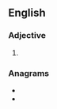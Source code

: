 ==English==

===Adjective===
{{head|en|adjective comparative form}}

# {{en-comparative of|acute}}

===Anagrams===
* {{l|en|acture}}
* {{l|en|curate}}